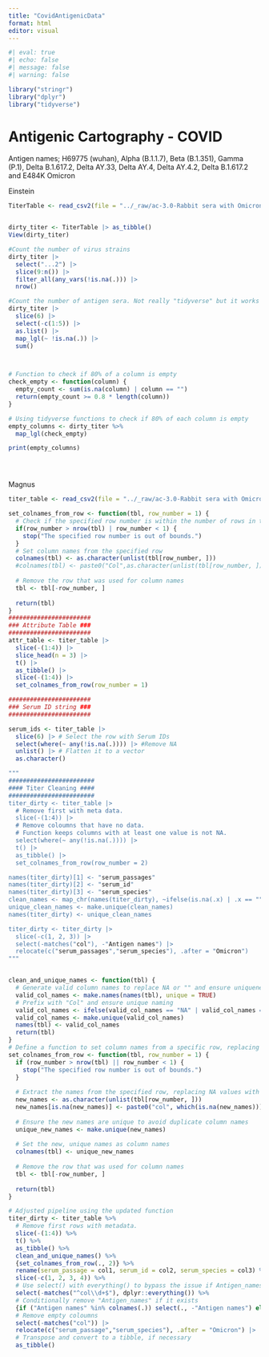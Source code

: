 ```yaml
---
title: "CovidAntigenicData"
format: html
editor: visual
---
```


```r
#| eval: true
#| echo: false
#| message: false
#| warning: false

library("stringr")
library("dplyr")
library("tidyverse")
```

# Antigenic Cartography - COVID

Antigen names; H69775 (wuhan), Alpha (B.1.1.7), Beta (B.1.351), Gamma (P.1), Delta B.1.617.2, Delta AY.33, Delta AY.4, Delta AY.4.2, Delta B.1.617.2 and E484K Omicron

Einstein

```r


TiterTable <- read_csv2(file = "../_raw/ac-3.0-Rabbit sera with Omicron_25-01-2022.csv")


dirty_titer <- TiterTable |> as_tibble()
View(dirty_titer)

#Count the number of virus strains
dirty_titer |> 
  select("...2") |> 
  slice(9:n()) |> 
  filter_all(any_vars(!is.na(.))) |> 
  nrow()

#Count the number of antigen sera. Not really "tidyverse" but it works
dirty_titer |> 
  slice(6) |> 
  select(-c(1:5)) |> 
  as.list() |>
  map_lgl(~ !is.na(.)) |> 
  sum()



# Function to check if 80% of a column is empty
check_empty <- function(column) {
  empty_count <- sum(is.na(column) | column == "")
  return(empty_count >= 0.8 * length(column))
}

# Using tidyverse functions to check if 80% of each column is empty
empty_columns <- dirty_titer %>%
  map_lgl(check_empty)

print(empty_columns)





```

Magnus

```r
titer_table <- read_csv2(file = "../_raw/ac-3.0-Rabbit sera with Omicron_25-01-2022.csv")

set_colnames_from_row <- function(tbl, row_number = 1) {
  # Check if the specified row number is within the number of rows in the table
  if(row_number > nrow(tbl) | row_number < 1) {
    stop("The specified row number is out of bounds.")
  }
  # Set column names from the specified row
  colnames(tbl) <- as.character(unlist(tbl[row_number, ]))
  #colnames(tbl) <- paste0("Col",as.character(unlist(tbl[row_number, ])))
  
  # Remove the row that was used for column names
  tbl <- tbl[-row_number, ]
  
  return(tbl)
}
#######################
### Attribute Table ###
#######################
attr_table <- titer_table |>
  slice(-(1:4)) |>
  slice_head(n = 3) |>
  t() |>
  as_tibble() |>
  slice(-(1:4)) |>
  set_colnames_from_row(row_number = 1)

#######################
### Serum ID string ###
#######################

serum_ids <- titer_table |>
  slice(6) |> # Select the row with Serum IDs
  select(where(~ any(!is.na(.)))) |> #Remove NA
  unlist() |> # Flatten it to a vector 
  as.character()

"""
########################
#### Titer Cleaning ####
########################
titer_dirty <- titer_table |>
  # Remove first with meta data.
  slice(-(1:4)) |>
  # Remove coloumns that have no data. 
  # Function keeps columns with at least one value is not NA. 
  select(where(~ any(!is.na(.)))) |> 
  t() |>
  as_tibble() |>
  set_colnames_from_row(row_number = 2)

names(titer_dirty)[1] <- "serum_passages"
names(titer_dirty)[2] <- "serum_id"
names(titer_dirty)[3] <- "serum_species"
clean_names <- map_chr(names(titer_dirty), ~ifelse(is.na(.x) | .x == "", paste0("col", which(names(titer_dirty) == .x)), .x))
unique_clean_names <- make.unique(clean_names)
names(titer_dirty) <- unique_clean_names

titer_dirty <- titer_dirty |>
  slice(-c(1, 2, 3)) |>
  select(-matches("col"), -"Antigen names") |>
  relocate(c("serum_passages","serum_species"), .after = "Omicron")
"""


clean_and_unique_names <- function(tbl) {
  # Generate valid column names to replace NA or "" and ensure uniqueness
  valid_col_names <- make.names(names(tbl), unique = TRUE)
  # Prefix with "Col" and ensure unique naming
  valid_col_names <- ifelse(valid_col_names == "NA" | valid_col_names == "", paste0("col", seq_along(valid_col_names)), valid_col_names)
  valid_col_names <- make.unique(valid_col_names)
  names(tbl) <- valid_col_names
  return(tbl)
}
# Define a function to set column names from a specific row, replacing NA values
set_colnames_from_row <- function(tbl, row_number = 1) {
  if (row_number > nrow(tbl) || row_number < 1) {
    stop("The specified row number is out of bounds.")
  }
  
  # Extract the names from the specified row, replacing NA values with a placeholder
  new_names <- as.character(unlist(tbl[row_number, ]))
  new_names[is.na(new_names)] <- paste0("col", which(is.na(new_names)))
  
  # Ensure the new names are unique to avoid duplicate column names
  unique_new_names <- make.unique(new_names)
  
  # Set the new, unique names as column names
  colnames(tbl) <- unique_new_names
  
  # Remove the row that was used for column names
  tbl <- tbl[-row_number, ]
  
  return(tbl)
}

# Adjusted pipeline using the updated function
titer_dirty <- titer_table %>%
  # Remove first rows with metadata.
  slice(-(1:4)) %>%
  t() %>%
  as_tibble() %>%
  clean_and_unique_names() %>%
  {set_colnames_from_row(., 2)} %>%
  rename(serum_passage = col1, serum_id = col2, serum_species = col3) %>%
  slice(-c(1, 2, 3, 4)) %>%
  # Use select() with everything() to bypass the issue if Antigen_names does not exist
  select(-matches("^col\\d+$"), dplyr::everything()) %>%
  # Conditionally remove "Antigen_names" if it exists
  {if ("Antigen names" %in% colnames(.)) select(., -"Antigen names") else .} %>%
  # Remove empty coloumns
  select(-matches("col")) |>
  relocate(c("serum_passage","serum_species"), .after = "Omicron") |>
  # Transpose and convert to a tibble, if necessary
  as_tibble()


```
